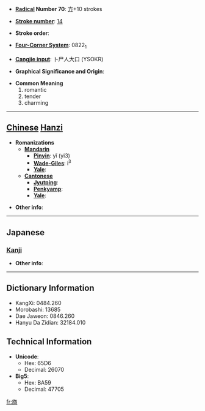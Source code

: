 * '''[[Wiktionary:Chinese radical index| Radical]] Number 70''': [[Wiktionary:Chinese radical index 方|方]]+10 strokes

* '''[[Wiktionary:Chinese total strokes index|Stroke number]]''': [[Wiktionary:Chinese total strokes index 14|14]]

* '''Stroke order''': 

* '''[[Wiktionary:Chinese four corner index|Four-Corner System]]''': 0822<sub>1</sub>

* '''[[Wiktionary:Chinese Cangjie index|Cangjie input]]''': 卜尸人大口 (YSOKR)

* '''Graphical Significance and Origin''': 

* '''Common Meaning'''
*#romantic
*# tender
*# charming


----

== [[Chinese]] [[Hanzi]] ==

* '''Romanizations'''
** '''[[Mandarin]]'''
*** '''[[Pinyin]]''': yǐ (yi3)
*** '''[[Wade-Giles]]''': i<sup>3</sup>
*** '''[[Yale]]''': 
** '''[[Cantonese]]'''
*** '''[[Jyutping]]''':
*** '''[[Penkyamp]]''': 
*** '''[[Yale]]''': 

* '''Other info''': 

----

==Japanese==
===[[Kanji]]===
{{kanji|on readings=[[い]] (i)|kun readings=[[なびく]] (nabiku)}}

* '''Other info''':  

----

== Dictionary Information ==

* KangXi: 0484.260
* Morobashi: 13685
* Dae Jaweon: 0846.260
* Hanyu Da Zidian: 32184.010

== Technical Information ==

* '''Unicode''':
** Hex: 65D6
** Decimal: 26070
* '''Big5''':
** Hex: BA59
** Decimal: 47705

[[fr:旖]]